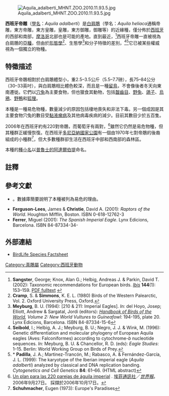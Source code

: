 {{Speciesbox
| name =西班牙帝雕
| image = Aquila adalberti.jpg
| status = VU 
| status_system = iucn3.1
| trend = up
| genus = Aquila
| species = adalberti
| authority = [[基士揚·路德維希·布萊姆|C. L. Brehm]], 1861
| synonyms = ''Aquila heliacea adalberti''
}}
[[File:Aquila_adalberti_MHNT.ZOO.2010.11.93.5.jpg|thumb]]

'''西班牙帝雕'''（[[學名|學名]]：''Aquila adalberti''）是[[白肩鵰|白肩鵰]]（學名：''Aquila heliaca''通稱帝雕，東方帝雕，東方皇雕，皇雕，東方御雕，御雕等）的近緣種，僅分佈於[[西班牙|西班牙]]的西部和南部，[[摩洛哥|摩洛哥]]北部也是可能的產地。直到最近，<ref>'''Sangster''', George; Knox, Alan G.; Helbig, Andreas J. & Parkin, David T. (2002): Taxonomic recommendations for European birds. ''[[Ibis_(journal)|Ibis]]'' '''144'''(1): 153–159. {{DOI|10.1046/j.0019-1019.2001.00026.x}} [http://www.blackwell-synergy.com/doi/pdf/10.1046/j.0019-1019.2001.00026.x PDF fulltext] {{Wayback|url=http://www.blackwell-synergy.com/doi/pdf/10.1046/j.0019-1019.2001.00026.x |date=20190913061731 }}</ref>西班牙帝雕一直被視為白肩鵰的[[亞種|亞種]]，但由於[[形態學|形態學]]<ref>'''Cramp''', S. & '''Simmons''', K. E. L. (1980) Birds of the Western Palearctic, Vol. 2. Oxford University Press, Oxford.</ref>、生態學<ref>'''Meyburg''', B. U. (1994): [210 & 211: Imperial Eagles]. ''In:'' del Hoyo, Josep; Elliott, Andrew & Sargatal, Jordi (editors): ''[[世界鳥類手冊|Handbook of Birds of the World]], Volume 2: New World Vultures to Guineafowl'': 194-195, plate 20. Lynx Edicions, Barcelona. ISBN 84-87334-15-6</ref>和分子特徵的差別，<ref>'''Seibold''', I.; Helbig, A. J.; Meyburg, B. U.; Negro, J. J. & Wink, M. (1996): Genetic differentiation and molecular phylogeny of European Aquila eagles (Aves: Falconiformes) according to cytochrome-''b'' nucleotide sequences. ''In:'' Meyburg, B. U. & Chancellor, R. D. (eds): ''Eagle Studies'': 1–15. Berlin: World Working Group on Birds of Prey.</ref><ref>* '''Padilla''', J. A.; Martinez-Trancón, M.; Rabasco, A. & Fernández-García, J. L. (1999): The karyotype of the Iberian imperial eagle (''Aquila adalberti'') analyzed by classical and DNA replication banding. ''Cytogenetics and Cell Genetics'' '''84''': 61–66. {{DOI|10.1159/000015216}} (HTML abstract)</ref>它已被某些權威視為一個獨立的物種。

==特徵描述==
西班牙帝鵰相對於白肩鵰體型小，重2.5–3.5公斤（5.5–7.7磅），長75–84公分（30–33英吋），與白肩鵰相比體色較深，而且是一種[[留鳥|留鳥]]，不會像後者冬天向東南遷徙。它們以[[穴兔|穴兔]]為主要食物，但也獵食其動物，包括[[齧齒目|齧齒目]]、[[野兔|野兔]]、[[鴿子|鴿子]]、[[烏鴉|烏鴉]]、[[野鴨|野鴨]]和[[狐狸|狐狸]]。

本種是一種易危物種，數量減少的原因包括棲地喪失和非法下毒。另一個成因是其主要食物穴兔的數目受[[黏液瘤病|黏液瘤病]]及其他病毒疾病的減少。目前其數目少於五百隻。

2006年在西班牙約有220對帝鵰，而葡萄牙有兩對，<ref>[http://www.elmundo.es/elmundo/2006/09/26/ciencia/1159291150.html Un plan para las 220 parejas de águila imperial] {{Wayback|url=http://www.elmundo.es/elmundo/2006/09/26/ciencia/1159291150.html |date=20110606073625 }}. [[埃菲通訊社|埃菲通訊社]]／''[[世界报_(西班牙)|世界報]]''。2006年9月27日。 採擷於2006年10月17日。</ref>雖然它仍然是易危物種，但其種群正緩慢恢復。在西班牙[[多尼亞納國家公園|多尼亞納國家公園]]有一個由1970年七對帝鵰的後裔組成的小種群<ref>'''Schuhmacher''', Eugen (1973): Europe's Paradises</ref>，但大多數種群卻生活在西班牙中部和西南部的森林區。

本種的[[種小名|種小名]]以[[普魯士的阿達爾伯提|普魯士的阿達爾伯提]]命名。

==註釋==
{{reflist}}

==參考文獻==
{{refbegin}}
* {{IUCN2006|assessors='''BirdLife International'''|year=2005|id=1951|title=Aquila adalberti|downloaded=2006年5月11日}}。數據庫簡要說明了本種被列為易危的理由。
* '''Ferguson-Lees''', James & '''Christie''', David A. (2001): ''Raptors of the World''. Houghton Mifflin, Boston. ISBN 0-618-12762-3
* '''Ferrer''', Miguel (2001): ''The Spanish Imperial Eagle''. Lynx Edicions, Barcelona. ISBN 84-87334-34-
{{refend}}

== 外部連結 ==
* [http://www.birdlife.org/datazone/species/index.html?action=SpcHTMDetails.asp&sid=3534&m=0 BirdLife Species Factsheet] {{Wayback|url=http://www.birdlife.org/datazone/species/index.html?action=SpcHTMDetails.asp&sid=3534&m=0 |date=20090103003242 }}
{{Taxonbar|from=Q499568}}

[[Category:真鵰屬|Category:真鵰屬]]
[[Category:西班牙動物|Category:西班牙動物]]